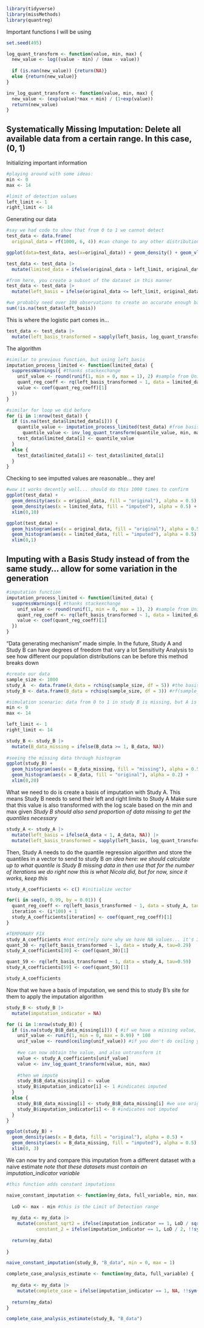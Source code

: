 ```r
library(tidyverse)
library(missMethods)
library(quantreg)
```

Important functions I will be using

```r
set.seed(495)

log_quant_transform <- function(value, min, max) {
  new_value <- log((value - min) / (max - value))
  
  if (is.nan(new_value)) {return(NA)} 
  else {return(new_value)}
}

inv_log_quant_transform <- function(value, min, max) {
  new_value <- (exp(value)*max + min) / (1+exp(value))
  return(new_value)
}
```


## Systematically Missing Imputation: Delete all available data from a certain range. In this case, (0, 1)

Initializing important information

```r
#playing around with some ideas:
min <- 0
max <- 14

#limit of detection values
left_limit <- 1
right_limit <- 14
```

Generating our data

```r
#say we had code to show that from 0 to 1 we cannot detect
test_data <- data.frame(
  original_data = rf(1000, 6, 4)) #can change to any other distribution: try F and gamma?

ggplot(data=test_data, aes(x=original_data)) + geom_density() + geom_vline(xintercept = left_limit)

test_data <- test_data |>
  mutate(limited_data = ifelse(original_data > left_limit, original_data, NA)) #systematically missing

#from here, you create a subset of the dataset in this manner
test_data <- test_data |>
  mutate(left_basis = ifelse(original_data <= left_limit, original_data, NA)) #the basis for the limited range

#we probably need over 100 observations to create an accurate enough basis, but we can check this further
sum(!is.na(test_data$left_basis)) 
```

This is where the logistic part comes in...

```r
test_data <- test_data |>
  mutate(left_basis_transformed = sapply(left_basis, log_quant_transform, min = min, max = max))
```

The algorithm

```r
#similar to previous function, but using left_basis
imputation_process_limited <- function(limited_data) {
  suppressWarnings({ #thanks stackexchange
    unif_value <- round(runif(1, min = 0, max = 1), 2) #sample from Unif(0,1) and round to hundredths
    quant_reg_coeff <- rq(left_basis_transformed ~ 1, data = limited_data, tau=unif_value)
    value <- coef(quant_reg_coeff)[1]
  })
}

#similar for loop we did before
for (i in 1:nrow(test_data)) {
  if (is.na(test_data$limited_data[i])) {
    quantile_value <- imputation_process_limited(test_data) #from basis dataset
      quantile_value <- inv_log_quant_transform(quantile_value, min, max) #extra bit to untransform the value
    test_data$limited_data[i] <- quantile_value
  }
  else {
    test_data$limited_data[i] <- test_data$limited_data[i]
  }
}
```

Checking to see imputted values are reasonable... they are!

```r
#wow it works decently well... should do this 1000 times to confirm
ggplot(test_data) +
  geom_density(aes(x = original_data, fill = "original"), alpha = 0.5) +
  geom_density(aes(x = limited_data, fill = "imputed"), alpha = 0.5) + 
  xlim(0,10)

ggplot(test_data) +
  geom_histogram(aes(x = original_data, fill = "original"), alpha = 0.5) +
  geom_histogram(aes(x = limited_data, fill = "imputed"), alpha = 0.5) + 
  xlim(0,1)
```







## Imputing with a Basis Study instead of from the same study... allow for some variation in the generation


```r
#imputation function
imputation_process_limited <- function(limited_data) {
  suppressWarnings({ #thanks stackexchange
    unif_value <- round(runif(1, min = 0, max = 1), 2) #sample from Unif(0,1) and round to hundredths
    quant_reg_coeff <- rq(left_basis_transformed ~ 1, data = limited_data, tau=unif_value)
    value <- coef(quant_reg_coeff)[1]
  })
}
```

"Data generating mechanism" made simple. In the future, Study A and Study B can have degrees of freedom that vary a lot
Sensitivity Analysis to see how different our population distributions can be before this method breaks down

```r
#create our data
sample_size <- 1000
study_A  <- data.frame(A_data = rchisq(sample_size, df = 5)) #the basis study
study_B <- data.frame(B_data = rchisq(sample_size, df = 3)) #rf(sample_size, 6, 8)

#simulation scenario: data from 0 to 1 in study B is missing, but A is all observed
min <- 0
max <- 14

left_limit <- 1
right_limit <- 14

study_B <- study_B |>
  mutate(B_data_missing = ifelse(B_data >= 1, B_data, NA))
  
#seeing the missing data through histogram
ggplot(study_B) +
  geom_histogram(aes(x = B_data_missing, fill = "missing"), alpha = 0.5) +
  geom_histogram(aes(x = B_data, fill = "original"), alpha = 0.2) +
  xlim(0,20)
```

What we need to do is create a basis of imputation with Study A. 
This means Study B needs to send their left and right limits to Study A
Make sure that this value is also transformed with the log scale based on the min and max given
*Study B should also send proportion of data missing to get the quantiles necessary*

```r
study_A <- study_A |>
  mutate(left_basis = ifelse(A_data < 1, A_data, NA)) |>
  mutate(left_basis_transformed = sapply(left_basis, log_quant_transform, min, max))
```

Then, Study A needs to do the quantile regression algorithm and store the quantiles in a vector to send to study B
*an idea here: we should calculate up to what quantile is Study B missing data in*
*then use that for the number of iterations we do right now*
*this is what Nicola did, but for now, since it works, keep this*

```r
study_A_coefficients <- c() #initialize vector

for(i in seq(0, 0.99, by = 0.01)) {
  quant_reg_coeff <- rq(left_basis_transformed ~ 1, data = study_A, tau=i)
  iteration <- (i*100) + 1
  study_A_coefficients[iteration] <- coef(quant_reg_coeff)[1]
}

#TEMPORARY FIX
study_A_coefficients #not entirely sure why we have NA values... it's 30 and 59... nonunique solutions...
quant_30 <- rq(left_basis_transformed ~ 1, data = study_A, tau=0.29)
study_A_coefficients[30] <- coef(quant_30)[1]

quant_59 <- rq(left_basis_transformed ~ 1, data = study_A, tau=0.59)
study_A_coefficients[59] <- coef(quant_59)[1]

study_A_coefficients
```

Now that we have a basis of imputation, we send this to study B's site for them to apply the imputation algorithm

```r
study_B <- study_B |>
  mutate(imputation_indicator = NA)

for (i in 1:nrow(study_B)) {
  if (is.na(study_B$B_data_missing[i])) { #if we have a missing value, apply this algorithm
    unif_value <- runif(1, min = 0, max = 0.99) * 100
    unif_value <- round(ceiling(unif_value)) #if you don't do ceiling you might get 0, and that's no good
    
    #we can now obtain the value, and also untransform it
    value <- study_A_coefficients[unif_value]
    value <- inv_log_quant_transform(value, min, max)
    
    #then we impute
    study_B$B_data_missing[i] <- value
    study_B$imputation_indicator[i] <- 1 #indicates imputed
  }
  else {
    study_B$B_data_missing[i] <- study_B$B_data_missing[i] #we use original value
    study_B$imputation_indicator[i] <- 0 #indicates not imputed
  }
}
```

```r
ggplot(study_B) +
  geom_density(aes(x = B_data, fill = "original"), alpha = 0.5) +
  geom_density(aes(x = B_data_missing, fill = "imputed"), alpha = 0.5) + 
  xlim(0, 3)
```


We can now try and compare this imputation from a different dataset with a naive estimate
*note that these datasets must contain an imputation_indicator variable*

```r
#this function adds constant imputations

naive_constant_imputation <- function(my_data, full_variable, min, max) {
  
  LoD <- max - min #this is the Limit of Detection range
  
  my_data <- my_data |>
    mutate(constant_sqrt2 = ifelse(imputation_indicator == 1, LoD / sqrt(2), !!sym(full_variable)),
           constant_2 = ifelse(imputation_indicator == 1, LoD / 2, !!sym(full_variable))) #LoD / sqrt(2)
  
  return(my_data)
  
}

naive_constant_imputation(study_B, "B_data", min = 0, max = 1)
```


```r
complete_case_analysis_estimate <- function(my_data, full_variable) {
  
  my_data <- my_data |>
    mutate(complete_case = ifelse(imputation_indicator == 1, NA, !!sym(full_variable)))
  
  return(my_data)
}

complete_case_analysis_estimate(study_B, "B_data")
```
